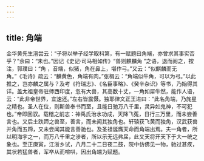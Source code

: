 ```yaml
---
---
---
```

title: 角端
---




金华黄先生溍尝云：“子将以举子经学取科第，有一赋题曰角端，亦曾求其事实否乎？”余曰：“未也。”因记《史记·司马相如传》“兽则麒麟角 ”之语，退而阅之，按注，郭璞曰：“角 ，音端，似猪，角在鼻上，堪作弓。”又云：“似麒麟而无角。”《毛诗》疏云：“麟黄色，角端有肉。”张楫云：“角端似牛角，可以为弓。”以此推之，岂亦麟之属与？及考《符瑞志》、《名臣事略》、《癸辛杂识》等书，乃始得其详。盖太祖皇帝驻师西印度，忽有大兽，其高数十丈，一角如犀牛然，能作人语，云：“此非帝世界，宜速还。”左右皆震慑。独耶律文正王进曰：“此名角端，乃旄星之精也。圣人在位，则斯兽奉书而至，且能日驰万八千里，灵异如鬼神，不可犯也。”帝即回驭。载稽之前志：神禹氏治水功成，天降飞菟，日行三万里，而未尝善言也。又后土趺蹄之兽至，善言，而未闻其独角也。轩辕获飞黄而独角，汉武获兽并角而五蹄，又未尝闻其能言善驰也。及圣祖诞膺天命而角端出焉。夫一角者，所以明海宇之一，而万八千里之涉者，所以示无远弗届，此又天将开天下于大一统之象也。至正庚寅，江浙乡试，八月二十二日夜二鼓，院中仿佛见一物，驰过甚疾，其状若猛兽者，军卒从而喧哄，因出角端为赋题。